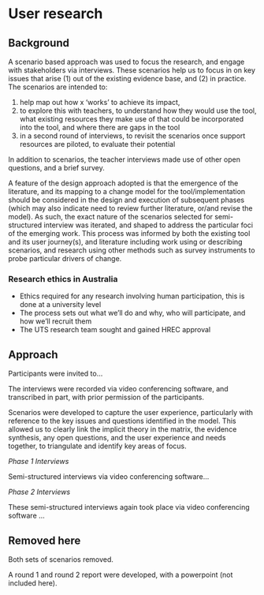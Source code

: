 # User research {#users}

## Background

A scenario based approach was used to focus the research, and engage with stakeholders via interviews. These scenarios help us to focus in on key issues that arise (1) out of the existing evidence base, and (2) in practice. The scenarios are intended to:

1.	help map out how x ‘works’ to achieve its impact, 
2.	to explore this with teachers, to understand how they would use the tool, what existing resources they make use of that could be incorporated into the tool, and where there are gaps in the tool
3.	in a second round of interviews, to revisit the scenarios once support resources are piloted, to evaluate their potential

In addition to scenarios, the teacher interviews made use of other open questions, and a brief survey. 

A feature of the design approach adopted is that the emergence of the literature, and its mapping to a change model for the tool/implementation should be considered in the design and execution of subsequent phases (which may also indicate need to review further literature, or/and revise the model). As such, the exact nature of the scenarios selected for semi-structured interview was iterated, and shaped to address the particular foci of the emerging work. This process was informed by both the existing tool and its user journey(s), and literature including work using or describing scenarios, and research using other methods such as survey instruments to probe particular drivers of change. 

### Research ethics in Australia

* Ethics required for any research involving human participation, this is done at a university level
* The process sets out what we’ll do and why, who will participate, and how we’ll recruit them
* The UTS research team sought and gained HREC approval

## Approach

Participants were invited to...

The interviews were recorded via video conferencing software, and transcribed in part, with prior permission of the participants. 

Scenarios were developed to capture the user experience, particularly with reference to the key issues and questions identified in the model. This allowed us to clearly link the implicit theory in the matrix, the evidence synthesis, any open questions, and the user experience and needs together, to triangulate and identify key areas of focus.

*Phase 1 Interviews*

Semi-structured interviews via video conferencing software...

*Phase 2 Interviews*

These semi-structured interviews again took place via video conferencing software ...

## Removed here

Both sets of scenarios removed. 

A round 1 and round 2 report were developed, with a powerpoint (not included here). 

